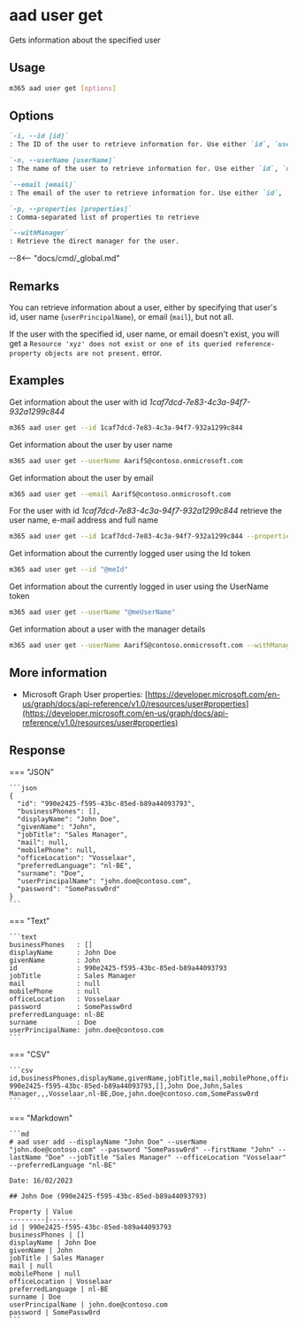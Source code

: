 
# aad user get

Gets information about the specified user

## Usage

```sh
m365 aad user get [options]
```

## Options

```md definition-list
`-i, --id [id]`
: The ID of the user to retrieve information for. Use either `id`, `userName` or `email`, but not all.

`-n, --userName [userName]`
: The name of the user to retrieve information for. Use either `id`, `userName` or `email`, but not all.

`--email [email]`
: The email of the user to retrieve information for. Use either `id`, `userName` or `email`, but not all.

`-p, --properties [properties]`
: Comma-separated list of properties to retrieve

`--withManager`
: Retrieve the direct manager for the user.
```

<Global />

--8<-- "docs/cmd/_global.md"

## Remarks

You can retrieve information about a user, either by specifying that user's id, user name (`userPrincipalName`), or email (`mail`), but not all.

If the user with the specified id, user name, or email doesn't exist, you will get a `Resource 'xyz' does not exist or one of its queried reference-property objects are not present.` error.

## Examples

Get information about the user with id _1caf7dcd-7e83-4c3a-94f7-932a1299c844_

```sh
m365 aad user get --id 1caf7dcd-7e83-4c3a-94f7-932a1299c844
```

Get information about the user by user name

```sh
m365 aad user get --userName AarifS@contoso.onmicrosoft.com
```

Get information about the user by email

```sh
m365 aad user get --email AarifS@contoso.onmicrosoft.com
```

For the user with id _1caf7dcd-7e83-4c3a-94f7-932a1299c844_ retrieve the user name, e-mail address and full name

```sh
m365 aad user get --id 1caf7dcd-7e83-4c3a-94f7-932a1299c844 --properties "userPrincipalName,mail,displayName"
```

Get information about the currently logged user using the Id token

```sh
m365 aad user get --id "@meId"
```

Get information about the currently logged in user using the UserName token

```sh
m365 aad user get --userName "@meUserName"
```

Get information about a user with the manager details

```sh
m365 aad user get --userName AarifS@contoso.onmicrosoft.com --withManager
```

## More information

- Microsoft Graph User properties: [https://developer.microsoft.com/en-us/graph/docs/api-reference/v1.0/resources/user#properties](https://developer.microsoft.com/en-us/graph/docs/api-reference/v1.0/resources/user#properties)

## Response

=== "JSON"

    ```json
    {
      "id": "990e2425-f595-43bc-85ed-b89a44093793",
      "businessPhones": [],
      "displayName": "John Doe",
      "givenName": "John",
      "jobTitle": "Sales Manager",
      "mail": null,
      "mobilePhone": null,
      "officeLocation": "Vosselaar",
      "preferredLanguage": "nl-BE",
      "surname": "Doe",
      "userPrincipalName": "john.doe@contoso.com",
      "password": "SomePassw0rd"
    }
    ```

=== "Text"

    ```text
    businessPhones   : []
    displayName      : John Doe
    givenName        : John
    id               : 990e2425-f595-43bc-85ed-b89a44093793
    jobTitle         : Sales Manager
    mail             : null
    mobilePhone      : null
    officeLocation   : Vosselaar
    password         : SomePassw0rd
    preferredLanguage: nl-BE
    surname          : Doe
    userPrincipalName: john.doe@contoso.com
    ```

=== "CSV"

    ```csv
    id,businessPhones,displayName,givenName,jobTitle,mail,mobilePhone,officeLocation,preferredLanguage,surname,userPrincipalName,password
    990e2425-f595-43bc-85ed-b89a44093793,[],John Doe,John,Sales Manager,,,Vosselaar,nl-BE,Doe,john.doe@contoso.com,SomePassw0rd
    ```

=== "Markdown"

    ```md
    # aad user add --displayName "John Doe" --userName "john.doe@contoso.com" --password "SomePassw0rd" --firstName "John" --lastName "Doe" --jobTitle "Sales Manager" --officeLocation "Vosselaar" --preferredLanguage "nl-BE"

    Date: 16/02/2023

    ## John Doe (990e2425-f595-43bc-85ed-b89a44093793)

    Property | Value
    ---------|-------
    id | 990e2425-f595-43bc-85ed-b89a44093793
    businessPhones | []
    displayName | John Doe
    givenName | John
    jobTitle | Sales Manager
    mail | null
    mobilePhone | null
    officeLocation | Vosselaar
    preferredLanguage | nl-BE
    surname | Doe
    userPrincipalName | john.doe@contoso.com
    password | SomePassw0rd
    ```
